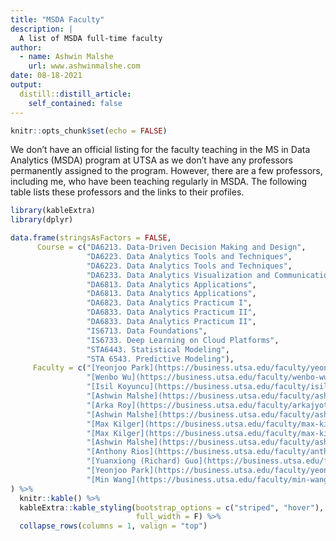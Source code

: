 ```yaml
---
title: "MSDA Faculty"
description: |
  A list of MSDA full-time faculty
author:
  - name: Ashwin Malshe
    url: www.ashwinmalshe.com
date: 08-18-2021
output:
  distill::distill_article:
    self_contained: false
---
```



```r
knitr::opts_chunk$set(echo = FALSE)
```

We don't have an official listing for the faculty teaching in the MS in Data Analytics (MSDA) program at UTSA as we don't have any professors permanently assigned to the program. However, there are a few professors, including me, who have been teaching regularly in MSDA. The following table lists these professors and the links to their profiles.

```r

library(kableExtra)
library(dplyr)

data.frame(stringsAsFactors = FALSE,
      Course = c("DA6213. Data-Driven Decision Making and Design",
                 "DA6223. Data Analytics Tools and Techniques",
                 "DA6223. Data Analytics Tools and Techniques",
                 "DA6233. Data Analytics Visualization and Communication",
                 "DA6813. Data Analytics Applications", 
                 "DA6813. Data Analytics Applications",
                 "DA6823. Data Analytics Practicum I",
                 "DA6833. Data Analytics Practicum II",
                 "DA6833. Data Analytics Practicum II",
                 "IS6713. Data Foundations", 
                 "IS6733. Deep Learning on Cloud Platforms",
                 "STA6443. Statistical Modeling", 
                 "STA 6543. Predictive Modeling"),
     Faculty = c("[Yeonjoo Park](https://business.utsa.edu/faculty/yeonjoo-park-ph-d/)",
                 "[Wenbo Wu](https://business.utsa.edu/faculty/wenbo-wu-ph-d/)",
                 "[Isil Koyuncu](https://business.utsa.edu/faculty/isil-koyuncu-ph-d/)",
                 "[Ashwin Malshe](https://business.utsa.edu/faculty/ashwin-malshe/)",
                 "[Arka Roy](https://business.utsa.edu/faculty/arkajyoti-roy-ph-d/)",
                 "[Ashwin Malshe](https://business.utsa.edu/faculty/ashwin-malshe/)",
                 "[Max Kilger](https://business.utsa.edu/faculty/max-kilger-2/)",
                 "[Max Kilger](https://business.utsa.edu/faculty/max-kilger-2/)",
                 "[Ashwin Malshe](https://business.utsa.edu/faculty/ashwin-malshe/)",
                 "[Anthony Rios](https://business.utsa.edu/faculty/anthony-rios-ph-d/)",
                 "[Yuanxiong (Richard) Guo](https://business.utsa.edu/faculty/yuanxiong-richard-guo-ph-d/)",
                 "[Yeonjoo Park](https://business.utsa.edu/faculty/yeonjoo-park-ph-d/)",
                 "[Min Wang](https://business.utsa.edu/faculty/min-wang-ph-d/)")
) %>% 
  knitr::kable() %>% 
  kableExtra::kable_styling(bootstrap_options = c("striped", "hover"),
                            full_width = F) %>% 
  collapse_rows(columns = 1, valign = "top")





```


